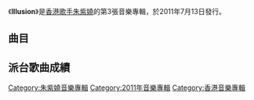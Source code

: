 {{Album infobox | <!-- See Wikipedia:WikiProject_Albums -->
| Name          = Illusion
| Type          = [[EP|EP]]
| Artist        = [[朱紫嬈|朱紫嬈]]
| Cover         = 朱紫嬈 Illusion.jpg
| Released      = 2011年7月13日
| Recorded      = 2011年
| Genre         = [[粵語流行音樂|粵語流行音樂]]
| Length        = 21:22
| Label         = [[英皇娛樂|英皇娛樂]]
| Producer      = 
| Last album    = [[我不會哭|我不會哭]]<br>（2010年）
| This album    = '''Illusion'''<br>（2011年）
| Next album    = [[幸福論_(EP)|幸福論]]<br>（2013年）
}}

《'''Illusion'''》是[[香港|香港]][[歌手|歌手]][[朱紫嬈|朱紫嬈]]的第3張音樂專輯，於2011年7月13日發行。

==曲目==
{{Tracklist
| collapsed = 
| headline = CD
| font_size = 
| total_length = 21:22

| extra_column =

| title1 = 投影
| music1 = [[朱紫嬈|朱紫嬈]]
| lyrics1 = [[方杰_(填詞人)|方-{杰}-]]
| arranger1 = [[黃艾倫|黃艾倫]]<br>[[翁瑋盈|翁瑋盈]]
| producer1 = 黃艾倫<br>翁瑋盈
| longnote1 = 
| length1 = 4:23

| title2 = 無心睡眠
| music2 = [[郭小霖|郭小霖]]
| lyrics2 = [[林敏驄|林敏驄]]
| arranger2 = [[王雙駿|王雙駿]]
| producer2 = 王雙駿
| longnote2 = 原唱者為[[張國榮|張國榮]]
| length2 = 3:59

| title3 = 圓缺
| music3 = 王雙駿
| lyrics3 = [[林夕|林夕]]
| arranger3 = 王雙駿
| producer3 = 王雙駿
| note3 = [[蘇永康|蘇永康]]合唱
| longnote3 = 
| length3 = 4:28

| title4 = 男人不該讓女人流淚
| music4 = [[黃國倫|黃國倫]]
| lyrics4 = [[王中言|王中言]]
| arranger4 = 黃艾倫<br>翁瑋盈<br>[[李拾壹|李拾壹]]
| producer4 = 黃艾倫<br>翁瑋盈
| longnote4 = 原唱者為[[蘇永康|蘇永康]]
| length4 = 4:08

| title5 = Cast Away
| music5 = 朱紫嬈
| lyrics5 = 朱紫嬈
| arranger5 = 黃艾倫<br>翁瑋盈
| producer5 = 黃艾倫<br>翁瑋盈
| longnote5 = 《投影》英文版
| length5 = 4:22
}}

== 派台歌曲成績 ==


[[Category:朱紫嬈音樂專輯|Category:朱紫嬈音樂專輯]]
[[Category:2011年音樂專輯|Category:2011年音樂專輯]]
[[Category:香港音樂專輯|Category:香港音樂專輯]]